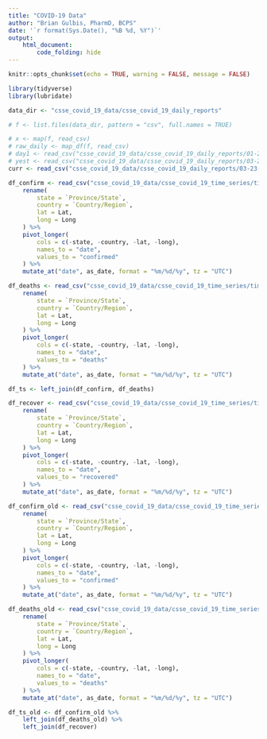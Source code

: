 ```yaml
---
title: "COVID-19 Data"
author: "Brian Gulbis, PharmD, BCPS"
date: '`r format(Sys.Date(), "%B %d, %Y")`'
output: 
    html_document:
        code_folding: hide
---
```


```r
knitr::opts_chunk$set(echo = TRUE, warning = FALSE, message = FALSE)
```

```r
library(tidyverse)
library(lubridate)
```

```r
data_dir <- "csse_covid_19_data/csse_covid_19_daily_reports"

# f <- list.files(data_dir, pattern = "csv", full.names = TRUE)

# x <- map(f, read_csv)
# raw_daily <- map_df(f, read_csv)
# day1 <- read_csv("csse_covid_19_data/csse_covid_19_daily_reports/01-22-2020.csv")
# yest <- read_csv("csse_covid_19_data/csse_covid_19_daily_reports/03-22-2020.csv")
curr <- read_csv("csse_covid_19_data/csse_covid_19_daily_reports/03-23-2020.csv")
```

```r
df_confirm <- read_csv("csse_covid_19_data/csse_covid_19_time_series/time_series_covid19_confirmed_global.csv") %>%
    rename(
        state = `Province/State`,
        country = `Country/Region`,
        lat = Lat,
        long = Long
    ) %>%
    pivot_longer(
        cols = c(-state, -country, -lat, -long), 
        names_to = "date", 
        values_to = "confirmed"
    ) %>%
    mutate_at("date", as_date, format = "%m/%d/%y", tz = "UTC")

df_deaths <- read_csv("csse_covid_19_data/csse_covid_19_time_series/time_series_covid19_deaths_global.csv") %>%
    rename(
        state = `Province/State`,
        country = `Country/Region`,
        lat = Lat,
        long = Long
    ) %>%
    pivot_longer(
        cols = c(-state, -country, -lat, -long), 
        names_to = "date", 
        values_to = "deaths"
    ) %>%
    mutate_at("date", as_date, format = "%m/%d/%y", tz = "UTC")

df_ts <- left_join(df_confirm, df_deaths)
```

```r
df_recover <- read_csv("csse_covid_19_data/csse_covid_19_time_series/time_series_19-covid-Recovered.csv") %>%
    rename(
        state = `Province/State`,
        country = `Country/Region`,
        lat = Lat,
        long = Long
    ) %>%
    pivot_longer(
        cols = c(-state, -country, -lat, -long), 
        names_to = "date", 
        values_to = "recovered"
    ) %>%
    mutate_at("date", as_date, format = "%m/%d/%y", tz = "UTC")

df_confirm_old <- read_csv("csse_covid_19_data/csse_covid_19_time_series/time_series_19-covid-Confirmed.csv") %>%
    rename(
        state = `Province/State`,
        country = `Country/Region`,
        lat = Lat,
        long = Long
    ) %>%
    pivot_longer(
        cols = c(-state, -country, -lat, -long), 
        names_to = "date", 
        values_to = "confirmed"
    ) %>%
    mutate_at("date", as_date, format = "%m/%d/%y", tz = "UTC")

df_deaths_old <- read_csv("csse_covid_19_data/csse_covid_19_time_series/time_series_19-covid-Deaths.csv") %>%
    rename(
        state = `Province/State`,
        country = `Country/Region`,
        lat = Lat,
        long = Long
    ) %>%
    pivot_longer(
        cols = c(-state, -country, -lat, -long), 
        names_to = "date", 
        values_to = "deaths"
    ) %>%
    mutate_at("date", as_date, format = "%m/%d/%y", tz = "UTC")

df_ts_old <- df_confirm_old %>%
    left_join(df_deaths_old) %>%
    left_join(df_recover)

```

```r

```


